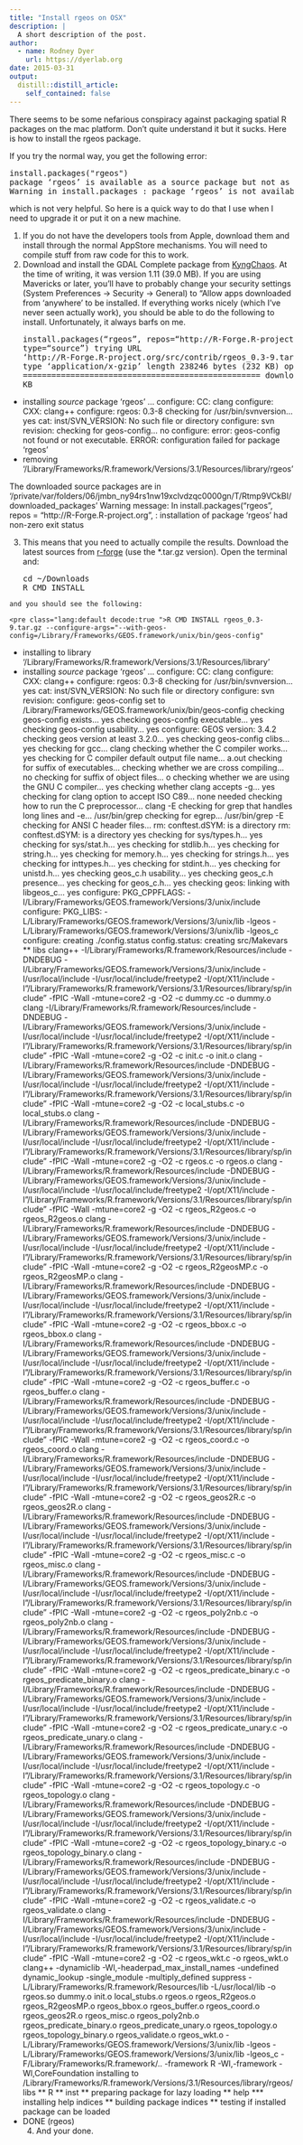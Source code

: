 ```yaml
---
title: "Install rgeos on OSX"
description: |
  A short description of the post.
author:
  - name: Rodney Dyer
    url: https://dyerlab.org
date: 2015-03-31
output:
  distill::distill_article:
    self_contained: false
---
```





There seems to be some nefarious conspiracy against packaging spatial R packages on the mac platform. Don't quite understand it but it sucks.  Here is how to install the rgeos package.

If you try the normal way, you get the following error:

<pre class="lang:default decode:true">install.packages("rgeos")
package ‘rgeos’ is available as a source package but not as a binary
Warning in install.packages : package ‘rgeos’ is not available (as a binary package for R version 3.1.3)</pre>

which is not very helpful.  <!--more-->So here is a quick way to do that I use when I need to upgrade it or put it on a new machine.

  1. If you do not have the developers tools from Apple, download them and install through the normal AppStore mechanisms.  You will need to compile stuff from raw code for this to work.
  2. Download and install the GDAL Complete package from [KyngChaos](http://www.kyngchaos.com/software:frameworks ).  At the time of writing, it was version 1.11 (39.0 MB).  If you are using Mavericks or later, you'll have to probably change your security settings (System Preferences -> Security -> General) to &#8220;Allow apps downloaded from &#8216;anywhere' to be installed. If everything works nicely (which I've never seen actually work), you should be able to do the following to install. Unfortunately, it always barfs on me. <pre class="lang:default decode:true">install.packages("rgeos", repos="http://R-Forge.R-project.org", type="source")
trying URL 'http://R-Forge.R-project.org/src/contrib/rgeos_0.3-9.tar.gz'
Content type 'application/x-gzip' length 238246 bytes (232 KB)
opened URL
==================================================
downloaded 232 KB

* installing *source* package ‘rgeos’ ...
configure: CC: clang
configure: CXX: clang++
configure: rgeos: 0.3-8
checking for /usr/bin/svnversion... yes
cat: inst/SVN_VERSION: No such file or directory
configure: svn revision: 
checking for geos-config... no
configure: error: geos-config not found or not executable.
ERROR: configuration failed for package ‘rgeos’
* removing ‘/Library/Frameworks/R.framework/Versions/3.1/Resources/library/rgeos’

The downloaded source packages are in
	‘/private/var/folders/06/jmbn_ny94rs1nw19xclvdzqc0000gn/T/Rtmp9VCkBI/downloaded_packages’
Warning message:
In install.packages("rgeos", repos = "http://R-Forge.R-project.org",  :
  installation of package ‘rgeos’ had non-zero exit status
</pre>

  3. This means that you need to actually compile the results.  Download the latest sources from [r-forge](https://r-forge.r-project.org/R/?group_id=602) (use the *.tar.gz version).  Open the terminal and: <pre class="lang:default decode:true">cd ~/Downloads
R CMD INSTALL
</pre>
    
    and you should see the following:
    
    <pre class="lang:default decode:true ">R CMD INSTALL rgeos_0.3-9.tar.gz --configure-args="--with-geos-config=/Library/Frameworks/GEOS.framework/unix/bin/geos-config"
* installing to library ‘/Library/Frameworks/R.framework/Versions/3.1/Resources/library’
* installing *source* package ‘rgeos’ ...
configure: CC: clang
configure: CXX: clang++
configure: rgeos: 0.3-8
checking for /usr/bin/svnversion... yes
cat: inst/SVN_VERSION: No such file or directory
configure: svn revision: 
configure: geos-config set to /Library/Frameworks/GEOS.framework/unix/bin/geos-config
checking geos-config exists... yes
checking geos-config executable... yes
checking geos-config usability... yes
configure: GEOS version: 3.4.2
checking geos version at least 3.2.0... yes
checking geos-config clibs... yes
checking for gcc... clang
checking whether the C compiler works... yes
checking for C compiler default output file name... a.out
checking for suffix of executables... 
checking whether we are cross compiling... no
checking for suffix of object files... o
checking whether we are using the GNU C compiler... yes
checking whether clang accepts -g... yes
checking for clang option to accept ISO C89... none needed
checking how to run the C preprocessor... clang -E
checking for grep that handles long lines and -e... /usr/bin/grep
checking for egrep... /usr/bin/grep -E
checking for ANSI C header files... rm: conftest.dSYM: is a directory
rm: conftest.dSYM: is a directory
yes
checking for sys/types.h... yes
checking for sys/stat.h... yes
checking for stdlib.h... yes
checking for string.h... yes
checking for memory.h... yes
checking for strings.h... yes
checking for inttypes.h... yes
checking for stdint.h... yes
checking for unistd.h... yes
checking geos_c.h usability... yes
checking geos_c.h presence... yes
checking for geos_c.h... yes
checking geos: linking with libgeos_c... yes
configure: PKG_CPPFLAGS:  -I/Library/Frameworks/GEOS.framework/Versions/3/unix/include
configure: PKG_LIBS:  -L/Library/Frameworks/GEOS.framework/Versions/3/unix/lib -lgeos -L/Library/Frameworks/GEOS.framework/Versions/3/unix/lib -lgeos_c
configure: creating ./config.status
config.status: creating src/Makevars
** libs
clang++ -I/Library/Frameworks/R.framework/Resources/include -DNDEBUG -I/Library/Frameworks/GEOS.framework/Versions/3/unix/include -I/usr/local/include -I/usr/local/include/freetype2 -I/opt/X11/include -I"/Library/Frameworks/R.framework/Versions/3.1/Resources/library/sp/include"   -fPIC  -Wall -mtune=core2 -g -O2  -c dummy.cc -o dummy.o
clang -I/Library/Frameworks/R.framework/Resources/include -DNDEBUG -I/Library/Frameworks/GEOS.framework/Versions/3/unix/include -I/usr/local/include -I/usr/local/include/freetype2 -I/opt/X11/include -I"/Library/Frameworks/R.framework/Versions/3.1/Resources/library/sp/include"   -fPIC  -Wall -mtune=core2 -g -O2  -c init.c -o init.o
clang -I/Library/Frameworks/R.framework/Resources/include -DNDEBUG -I/Library/Frameworks/GEOS.framework/Versions/3/unix/include -I/usr/local/include -I/usr/local/include/freetype2 -I/opt/X11/include -I"/Library/Frameworks/R.framework/Versions/3.1/Resources/library/sp/include"   -fPIC  -Wall -mtune=core2 -g -O2  -c local_stubs.c -o local_stubs.o
clang -I/Library/Frameworks/R.framework/Resources/include -DNDEBUG -I/Library/Frameworks/GEOS.framework/Versions/3/unix/include -I/usr/local/include -I/usr/local/include/freetype2 -I/opt/X11/include -I"/Library/Frameworks/R.framework/Versions/3.1/Resources/library/sp/include"   -fPIC  -Wall -mtune=core2 -g -O2  -c rgeos.c -o rgeos.o
clang -I/Library/Frameworks/R.framework/Resources/include -DNDEBUG -I/Library/Frameworks/GEOS.framework/Versions/3/unix/include -I/usr/local/include -I/usr/local/include/freetype2 -I/opt/X11/include -I"/Library/Frameworks/R.framework/Versions/3.1/Resources/library/sp/include"   -fPIC  -Wall -mtune=core2 -g -O2  -c rgeos_R2geos.c -o rgeos_R2geos.o
clang -I/Library/Frameworks/R.framework/Resources/include -DNDEBUG -I/Library/Frameworks/GEOS.framework/Versions/3/unix/include -I/usr/local/include -I/usr/local/include/freetype2 -I/opt/X11/include -I"/Library/Frameworks/R.framework/Versions/3.1/Resources/library/sp/include"   -fPIC  -Wall -mtune=core2 -g -O2  -c rgeos_R2geosMP.c -o rgeos_R2geosMP.o
clang -I/Library/Frameworks/R.framework/Resources/include -DNDEBUG -I/Library/Frameworks/GEOS.framework/Versions/3/unix/include -I/usr/local/include -I/usr/local/include/freetype2 -I/opt/X11/include -I"/Library/Frameworks/R.framework/Versions/3.1/Resources/library/sp/include"   -fPIC  -Wall -mtune=core2 -g -O2  -c rgeos_bbox.c -o rgeos_bbox.o
clang -I/Library/Frameworks/R.framework/Resources/include -DNDEBUG -I/Library/Frameworks/GEOS.framework/Versions/3/unix/include -I/usr/local/include -I/usr/local/include/freetype2 -I/opt/X11/include -I"/Library/Frameworks/R.framework/Versions/3.1/Resources/library/sp/include"   -fPIC  -Wall -mtune=core2 -g -O2  -c rgeos_buffer.c -o rgeos_buffer.o
clang -I/Library/Frameworks/R.framework/Resources/include -DNDEBUG -I/Library/Frameworks/GEOS.framework/Versions/3/unix/include -I/usr/local/include -I/usr/local/include/freetype2 -I/opt/X11/include -I"/Library/Frameworks/R.framework/Versions/3.1/Resources/library/sp/include"   -fPIC  -Wall -mtune=core2 -g -O2  -c rgeos_coord.c -o rgeos_coord.o
clang -I/Library/Frameworks/R.framework/Resources/include -DNDEBUG -I/Library/Frameworks/GEOS.framework/Versions/3/unix/include -I/usr/local/include -I/usr/local/include/freetype2 -I/opt/X11/include -I"/Library/Frameworks/R.framework/Versions/3.1/Resources/library/sp/include"   -fPIC  -Wall -mtune=core2 -g -O2  -c rgeos_geos2R.c -o rgeos_geos2R.o
clang -I/Library/Frameworks/R.framework/Resources/include -DNDEBUG -I/Library/Frameworks/GEOS.framework/Versions/3/unix/include -I/usr/local/include -I/usr/local/include/freetype2 -I/opt/X11/include -I"/Library/Frameworks/R.framework/Versions/3.1/Resources/library/sp/include"   -fPIC  -Wall -mtune=core2 -g -O2  -c rgeos_misc.c -o rgeos_misc.o
clang -I/Library/Frameworks/R.framework/Resources/include -DNDEBUG -I/Library/Frameworks/GEOS.framework/Versions/3/unix/include -I/usr/local/include -I/usr/local/include/freetype2 -I/opt/X11/include -I"/Library/Frameworks/R.framework/Versions/3.1/Resources/library/sp/include"   -fPIC  -Wall -mtune=core2 -g -O2  -c rgeos_poly2nb.c -o rgeos_poly2nb.o
clang -I/Library/Frameworks/R.framework/Resources/include -DNDEBUG -I/Library/Frameworks/GEOS.framework/Versions/3/unix/include -I/usr/local/include -I/usr/local/include/freetype2 -I/opt/X11/include -I"/Library/Frameworks/R.framework/Versions/3.1/Resources/library/sp/include"   -fPIC  -Wall -mtune=core2 -g -O2  -c rgeos_predicate_binary.c -o rgeos_predicate_binary.o
clang -I/Library/Frameworks/R.framework/Resources/include -DNDEBUG -I/Library/Frameworks/GEOS.framework/Versions/3/unix/include -I/usr/local/include -I/usr/local/include/freetype2 -I/opt/X11/include -I"/Library/Frameworks/R.framework/Versions/3.1/Resources/library/sp/include"   -fPIC  -Wall -mtune=core2 -g -O2  -c rgeos_predicate_unary.c -o rgeos_predicate_unary.o
clang -I/Library/Frameworks/R.framework/Resources/include -DNDEBUG -I/Library/Frameworks/GEOS.framework/Versions/3/unix/include -I/usr/local/include -I/usr/local/include/freetype2 -I/opt/X11/include -I"/Library/Frameworks/R.framework/Versions/3.1/Resources/library/sp/include"   -fPIC  -Wall -mtune=core2 -g -O2  -c rgeos_topology.c -o rgeos_topology.o
clang -I/Library/Frameworks/R.framework/Resources/include -DNDEBUG -I/Library/Frameworks/GEOS.framework/Versions/3/unix/include -I/usr/local/include -I/usr/local/include/freetype2 -I/opt/X11/include -I"/Library/Frameworks/R.framework/Versions/3.1/Resources/library/sp/include"   -fPIC  -Wall -mtune=core2 -g -O2  -c rgeos_topology_binary.c -o rgeos_topology_binary.o
clang -I/Library/Frameworks/R.framework/Resources/include -DNDEBUG -I/Library/Frameworks/GEOS.framework/Versions/3/unix/include -I/usr/local/include -I/usr/local/include/freetype2 -I/opt/X11/include -I"/Library/Frameworks/R.framework/Versions/3.1/Resources/library/sp/include"   -fPIC  -Wall -mtune=core2 -g -O2  -c rgeos_validate.c -o rgeos_validate.o
clang -I/Library/Frameworks/R.framework/Resources/include -DNDEBUG -I/Library/Frameworks/GEOS.framework/Versions/3/unix/include -I/usr/local/include -I/usr/local/include/freetype2 -I/opt/X11/include -I"/Library/Frameworks/R.framework/Versions/3.1/Resources/library/sp/include"   -fPIC  -Wall -mtune=core2 -g -O2  -c rgeos_wkt.c -o rgeos_wkt.o
clang++ -dynamiclib -Wl,-headerpad_max_install_names -undefined dynamic_lookup -single_module -multiply_defined suppress -L/Library/Frameworks/R.framework/Resources/lib -L/usr/local/lib -o rgeos.so dummy.o init.o local_stubs.o rgeos.o rgeos_R2geos.o rgeos_R2geosMP.o rgeos_bbox.o rgeos_buffer.o rgeos_coord.o rgeos_geos2R.o rgeos_misc.o rgeos_poly2nb.o rgeos_predicate_binary.o rgeos_predicate_unary.o rgeos_topology.o rgeos_topology_binary.o rgeos_validate.o rgeos_wkt.o -L/Library/Frameworks/GEOS.framework/Versions/3/unix/lib -lgeos -L/Library/Frameworks/GEOS.framework/Versions/3/unix/lib -lgeos_c -F/Library/Frameworks/R.framework/.. -framework R -Wl,-framework -Wl,CoreFoundation
installing to /Library/Frameworks/R.framework/Versions/3.1/Resources/library/rgeos/libs
** R
** inst
** preparing package for lazy loading
** help
*** installing help indices
** building package indices
** testing if installed package can be loaded
* DONE (rgeos)
</pre>

  4. And your done.
 
 
 
